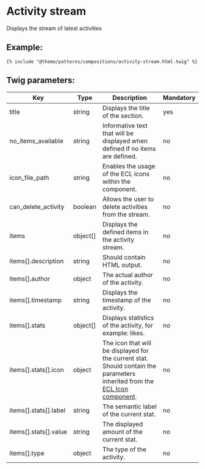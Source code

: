 # Activity stream

Displays the stream of latest activities

## Example:

```
{% include "@theme/patterns/compositions/activity-stream.html.twig" %}
```

## Twig parameters:

| Key                      | Type     | Description                                                                                                                                                                             | Mandatory |
| -------------------------| -------- | --------------------------------------------------------------------------------------------------------------------------------------------------------------------------------------- | --------- |
| title                    | string   | Displays the title of the section.                                                                                                                                                      | yes       |
| no_items_available       | string   | Informative text that will be displayed when defined if no items are defined.                                                                                                           | no        |
| icon_file_path           | string   | Enables the usage of the ECL icons within the component.                                                                                                                                | no        |
| can_delete_activity      | boolean  | Allows the user to delete activities from the stream.                                                                                                                                   | no        |
| items                    | object[] | Displays the defined items in the activity stream.                                                                                                                                      | no        |
| items[].description      | string   | Should contain HTML output.                                                                                                                                                             | no        |
| items[].author           | object   | The actual author of the activity.                                                                                                                                                      | no        |
| items[].timestamp        | string   | Displays the timestamp of the activity.                                                                                                                                                 | no        |
| items[].stats            | object[] | Displays statistics of the activity, for example: likes.                                                                                                                                | no        |
| items[].stats[].icon     | object   | The icon that will be displayed for the current stat. Should contain the parameters inherited from the [ECL Icon component](https://www.npmjs.com/package/@ecl-twig/ec-component-icon). | no        |
| items[].stats[].label    | string   | The semantic label of the current stat.                                                                                                                                                 | no        |
| items[].stats[].value    | string   | The displayed amount of the current stat.                                                                                                                                               | no        |
| items[].type             | object   | The type of the activity.                                                                                                                                                               | no        |